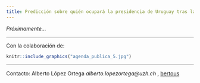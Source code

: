 ```yaml
---
title: Predicción sobre quién ocupará la presidencia de Uruguay tras las próximas elecciones.
---
```


_Próximamente..._


_____
Con la colaboración de: 

```r
knitr::include_graphics("agenda_publica_5.jpg")
```

_____

Contacto: Alberto López Ortega _alberto.lopezortega@uzh.ch_ , [bertous](https://twitter.com/bertous)

